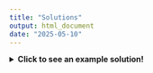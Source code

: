 ```yaml
---
title: "Solutions"
output: html_document
date: "2025-05-10"
---
```



<details>
<summary>**Click to see an example solution!**</summary>

```r
# Create 
sample_id = c("sample1", "sample2", "sample3", "sample4")
CFU = c(20, 200, 2000, 3000)
Control = c(TRUE, FALSE, FALSE, FALSE)
Date = c('2025-03-03', '2025-03-04', '2025-03-05', '2025-03-06')

my_first_data_frame <- data.frame(
  sample_id = sample_id,
  CFU = CFU,
  Control = Control,
  Date = as.Date(Date)
)
my_first_data_frame$CFU_multiplied <- my_first_data_frame$CFU*100

str(my_first_data_frame)
saveRDS(my_first_data_frame, "my_first_data_frame.RDS")
```

</details>
